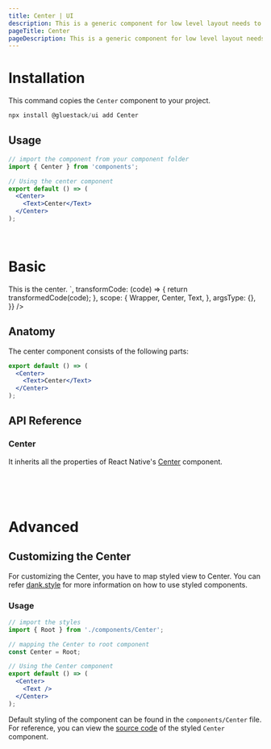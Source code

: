 ```yaml
---
title: Center | UI
description: This is a generic component for low level layout needs to center its children
pageTitle: Center
pageDescription: This is a generic component for low level layout needs to center its children.
---
```



<Meta title="components/Center" />




# Installation

This command copies the `Center` component to your project.

```jsx
npx install @gluestack/ui add Center
```

## Usage

```jsx
// import the component from your component folder
import { Center } from 'components';

// Using the center component
export default () => (
  <Center>
    <Text>Center</Text>
  </Center>
);
```

<br />

# Basic

<AppProvider>
  <CodePreview
    showComponentRenderer={true}
    showArgsController={false}
    metaData={{
      code: `
<Center bg="$primary500" h={200} w={300}>
  <Text color="white" fontWeight="bold">
    This is the center.
  </Text>
</Center>
`,
      transformCode: (code) => {
        return transformedCode(code);
      },
      scope: {
        Wrapper,
        Center,
        Text,
      },
      argsType: {},
    }}
  />
</AppProvider>
<br />

## Anatomy

The center component consists of the following parts:

```jsx
export default () => (
  <Center>
    <Text>Center</Text>
  </Center>
);
```

## API Reference

### Center

It inherits all the properties of React Native's [Center](https://reactnative.dev/docs/center#props) component.

<br />
<br />

<br />

# Advanced

## Customizing the Center

For customizing the Center, you have to map styled view to Center. You can refer [dank.style](https://dank.style/) for more information on how to use styled components.

### Usage

```jsx
// import the styles
import { Root } from './components/Center';

// mapping the Center to root component
const Center = Root;

// Using the Center component
export default () => (
  <Center>
    <Text />
  </Center>
);
```

Default styling of the component can be found in the `components/Center` file. For reference, you can view the [source code](https://github.com/gluestack/universa11y/blob/development/example/storybook/src/components/styled-components/center/index.tsx) of the styled `Center` component.
